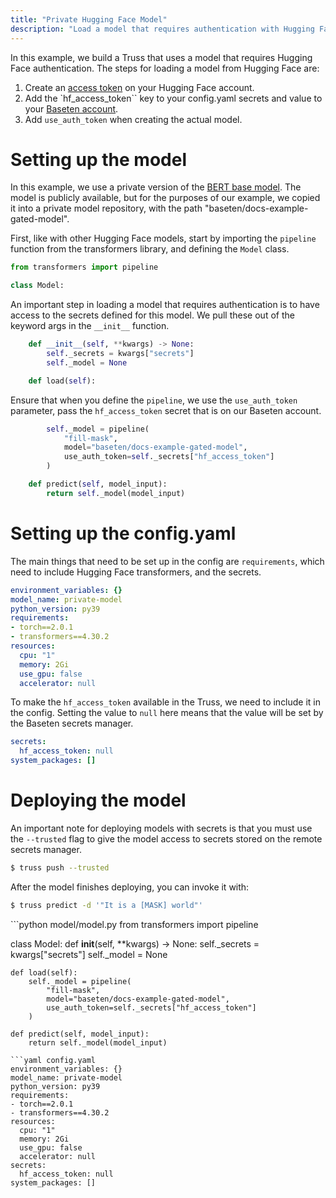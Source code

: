 ```yaml
---
title: "Private Hugging Face Model"
description: "Load a model that requires authentication with Hugging Face"
---
```


In this example, we build a Truss that uses a model that
requires Hugging Face authentication. The steps for loading a model
from Hugging Face are:

1. Create an [access token](https://huggingface.co/settings/tokens) on your Hugging Face account.
2. Add the `hf_access_token`` key to your config.yaml secrets and value to your [Baseten account](https://app.baseten.co/settings/secrets).
3. Add `use_auth_token` when creating the actual model.

# Setting up the model

In this example, we use a private version of the [BERT base model](https://huggingface.co/bert-base-uncased).
The model is publicly available, but for the purposes of our example, we copied it into a private
model repository, with the path "baseten/docs-example-gated-model".

First, like with other Hugging Face models, start by importing the `pipeline` function from the
transformers library, and defining the `Model` class.

```python model/model.py
from transformers import pipeline

class Model:
```
An important step in loading a model that requires authentication is to
have access to the secrets defined for this model. We pull these out of
the keyword args in the `__init__` function.

```python model/model.py
    def __init__(self, **kwargs) -> None:
        self._secrets = kwargs["secrets"]
        self._model = None

    def load(self):
```
Ensure that when you define the `pipeline`, we use the `use_auth_token` parameter,
pass the `hf_access_token` secret that is on our Baseten account.

```python model/model.py
        self._model = pipeline(
            "fill-mask",
            model="baseten/docs-example-gated-model",
            use_auth_token=self._secrets["hf_access_token"]
        )

    def predict(self, model_input):
        return self._model(model_input)
```

# Setting up the config.yaml

The main things that need to be set up in the config are
`requirements`, which need to include Hugging Face transformers,
and the secrets.

```yaml config.yaml
environment_variables: {}
model_name: private-model
python_version: py39
requirements:
- torch==2.0.1
- transformers==4.30.2
resources:
  cpu: "1"
  memory: 2Gi
  use_gpu: false
  accelerator: null
```
To make the `hf_access_token` available in the Truss, we need to include
it in the config. Setting the value to `null` here means that the value
will be set by the Baseten secrets manager.

```yaml config.yaml
secrets:
  hf_access_token: null
system_packages: []
```
# Deploying the model

An important note for deploying models with secrets is that
you must use the `--trusted` flag to give the model access to
secrets stored on the remote secrets manager.

```bash
$ truss push --trusted
```

After the model finishes deploying, you can invoke it with:
```bash
$ truss predict -d '"It is a [MASK] world"'
```

<RequestExample>
```python model/model.py
from transformers import pipeline

class Model:
    def __init__(self, **kwargs) -> None:
        self._secrets = kwargs["secrets"]
        self._model = None

    def load(self):
        self._model = pipeline(
            "fill-mask",
            model="baseten/docs-example-gated-model",
            use_auth_token=self._secrets["hf_access_token"]
        )

    def predict(self, model_input):
        return self._model(model_input)
```
```yaml config.yaml
environment_variables: {}
model_name: private-model
python_version: py39
requirements:
- torch==2.0.1
- transformers==4.30.2
resources:
  cpu: "1"
  memory: 2Gi
  use_gpu: false
  accelerator: null
secrets:
  hf_access_token: null
system_packages: []
```
</RequestExample>
